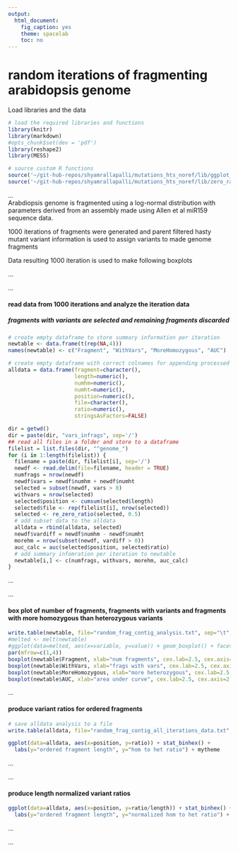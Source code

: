 ```yaml
---
output:
  html_document:
    fig_caption: yes
    theme: spacelab
    toc: no
---
```

# **random iterations of fragmenting arabidopsis genome**

Load libraries and the data
```r
# load the required libraries and functions
library(knitr)
library(markdown)
#opts_chunk$set(dev = 'pdf')
library(reshape2)
library(MESS)

# source custom R functions
source('~/git-hub-repos/shyamrallapalli/mutations_hts_noref/lib/ggplot_theme.R')
source('~/git-hub-repos/shyamrallapalli/mutations_hts_noref/lib/zero_ratio_adj.R')

```

...     
Arabdiopsis genome is fragmented using a log-normal distribution with parameters derived from an assembly made using Allen et al miR159 sequence data.

1000 iterations of fragments were generated and parent filtered hasty mutant variant information is used to assign variants to made genome fragments

Data resulting 1000 iteration is used to make following boxplots

...  		

...

#### read data from 1000 iterations and analyze the iteration data
##### fragments with variants are selected and remaining fragments discarded

```r

# create empty dataframe to store summary information per iteration
newtable <- data.frame(t(rep(NA,4)))
names(newtable) <- c("Fragment", "WithVars", "MoreHomozygous", "AUC")

# create empty dataframe with correct colnames for appending processed data
alldata = data.frame(fragment=character(), 
                     length=numeric(), 
                     numhm=numeric(), 
                     numht=numeric(), 
                     position=numeric(), 
                     file=character(), 
                     ratio=numeric(), 
                     stringsAsFactors=FALSE)

dir = getwd()
dir = paste(dir, "vars_infrags", sep='/')
## read all files in a folder and store to a dataframe
filelist = list.files(dir, "^genome_")
for (i in 1:length(filelist)) {
  filename = paste(dir, filelist[i], sep='/')
  newdf <- read.delim(file=filename, header = TRUE)
  numfrags = nrow(newdf)
  newdf$vars = newdf$numhm + newdf$numht
  selected = subset(newdf, vars > 0)
  withvars = nrow(selected)
  selected$position <- cumsum(selected$length)
  selected$file <- rep(filelist[i], nrow(selected))
  selected <- re_zero_ratio(selected, 0.5)
  # add subset data to the alldata
  alldata = rbind(alldata, selected)
  newdf$vardiff = newdf$numhm - newdf$numht
  morehm = nrow(subset(newdf, vardiff > 0))
  auc_calc = auc(selected$position, selected$ratio)
  # add summary infomration per iteration to newtable 
  newtable[i,] <- c(numfrags, withvars, morehm, auc_calc)
}


```

...

...


#### box plot of number of fragments, fragments with variants and fragments with more homozygous than heterozygous variants

```r

write.table(newtable, file="random_frag_contig_analysis.txt", sep="\t", row.names = FALSE)
#melted <- melt(newtable)
#ggplot(data=melted, aes(x=variable, y=value)) + geom_boxplot() + facet_grid(variable ~ ., scales="free")
par(mfrow=c(1,4))
boxplot(newtable$Fragment, xlab="num fragments", cex.lab=2.5, cex.axis=2.5)
boxplot(newtable$WithVars, xlab="frags with vars", cex.lab=2.5, cex.axis=2.5)
boxplot(newtable$MoreHomozygous, xlab="more heterozygous", cex.lab=2.5, cex.axis=2.5)
boxplot(newtable$AUC, xlab="area under curve", cex.lab=2.5, cex.axis=2.5)

```


...


#### produce variant ratios for ordered fragments

```r

# save alldata analysis to a file
write.table(alldata, file="random_frag_contig_all_iterations_data.txt", sep="\t", row.names = FALSE)

ggplot(data=alldata, aes(x=position, y=ratio)) + stat_binhex() +
  labs(y="ordered fragment length", y="hom to het ratio") + mytheme

```


...

...

#### produce length normalized variant ratios

```r

ggplot(data=alldata, aes(x=position, y=ratio/length)) + stat_binhex() +
  labs(y="ordered fragment length", y="normalized hom to het ratio") + mytheme

```

...

...
